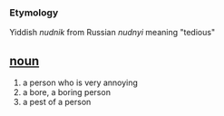 === Etymology ===
Yiddish ''nudnik'' from Russian ''nudnyi'' meaning "tedious" 

== [[noun]] ==
# a person who is very annoying
# a bore, a boring person
# a pest of a person